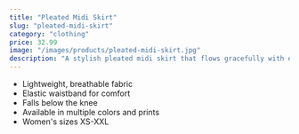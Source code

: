 ```yaml
---
title: "Pleated Midi Skirt"
slug: "pleated-midi-skirt"
category: "clothing"
price: 32.99
image: "/images/products/pleated-midi-skirt.jpg"
description: "A stylish pleated midi skirt that flows gracefully with every step. Perfect for both casual and dressy occasions."
---
```


- Lightweight, breathable fabric
- Elastic waistband for comfort
- Falls below the knee
- Available in multiple colors and prints
- Women's sizes XS-XXL

